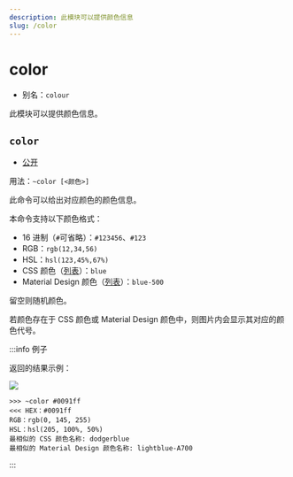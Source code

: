 ```yaml
---
description: 此模块可以提供颜色信息
slug: /color
---
```


# color

- 别名：`colour`

此模块可以提供颜色信息。

## `color`

- [公开](permissions)

用法：`~color [<颜色>]`

此命令可以给出对应颜色的颜色信息。

本命令支持以下颜色格式：

- 16 进制（`#`可省略）：`#123456`、`#123`
- RGB：`rgb(12,34,56)`
- HSL：`hsl(123,45%,67%)`
- CSS 颜色（[列表](color_list#CSS)）：`blue`
- Material Design 颜色（[列表](color_list#material-design)）：`blue-500`

留空则随机颜色。

若颜色存在于 CSS 颜色或 Material Design 颜色中，则图片内会显示其对应的颜色代号。

:::info 例子

返回的结果示例：

![](https://bot-cdn.teahouse.team/thumb/a/af/Color-0091ff.png/300px-Color-0091ff.png)

```
>>> ~color #0091ff
<<< HEX：#0091ff
RGB：rgb(0, 145, 255)
HSL：hsl(205, 100%, 50%)
最相似的 CSS 颜色名称: dodgerblue
最相似的 Material Design 颜色名称: lightblue-A700
```

:::
